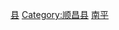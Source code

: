 
[[Category:南平区县市行政区划|县]]
[[Category:顺昌县|Category:顺昌县]]
[[Category:福建省各县市区行政区划|南平]]
{{catmore|顺昌县|福建省顺昌县}}